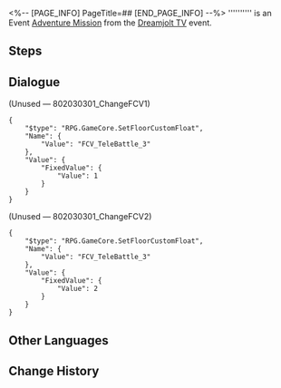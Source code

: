 <%-- [PAGE_INFO]
PageTitle=##
[END_PAGE_INFO] --%>
{{Stub|Dialogue.}}
{{Mission Infobox
|id            = 8020303
|title         = 
|image         = <!--Mission .png-->
|type          = Adventure
|event_name    = Dreamjolt TV
|chapter       = 
|requirements  = [[Adventure Mission]] ''[[Dreamjolt TV]]'' completed
|summary       = <!--official mission summary from Fate's Atlas-->
|characters    = Trailblazer
|startLocation = [[Penacony]] - [[Golden Hour]]
|world         = Penacony
|area          = Golden Hour
|prev          = Dreamjolt TV
|next          = 
|rewards       = 
}}
'''''''''' is an Event [[Adventure Mission]] from the [[Dreamjolt TV]] event.

==Steps==


<!--
==Gameplay Notes==

--><!--
==Trial Character==

-->
==Dialogue==
{{Stub Dialogue}}


;(Unused &mdash; 802030301_ChangeFCV1)
<pre>{
	"$type": "RPG.GameCore.SetFloorCustomFloat",
	"Name": {
		"Value": "FCV_TeleBattle_3"
	},
	"Value": {
		"FixedValue": {
			"Value": 1
		}
	}
}</pre>

;(Unused &mdash; 802030301_ChangeFCV2)
<pre>{
	"$type": "RPG.GameCore.SetFloorCustomFloat",
	"Name": {
		"Value": "FCV_TeleBattle_3"
	},
	"Value": {
		"FixedValue": {
			"Value": 2
		}
	}
}</pre>
{{Dialogue End}}

==Other Languages==
{{Other Languages
|en   = 
|zhs  = 
|zht  = 
|ja   = 
|ko   = 
|es   = 
|fr   = 
|ru   = 
|th   = 
|vi   = 
|de   = 
|id   = 
|pt   = 
}}

==Change History==
{{Change History|2.0}}
